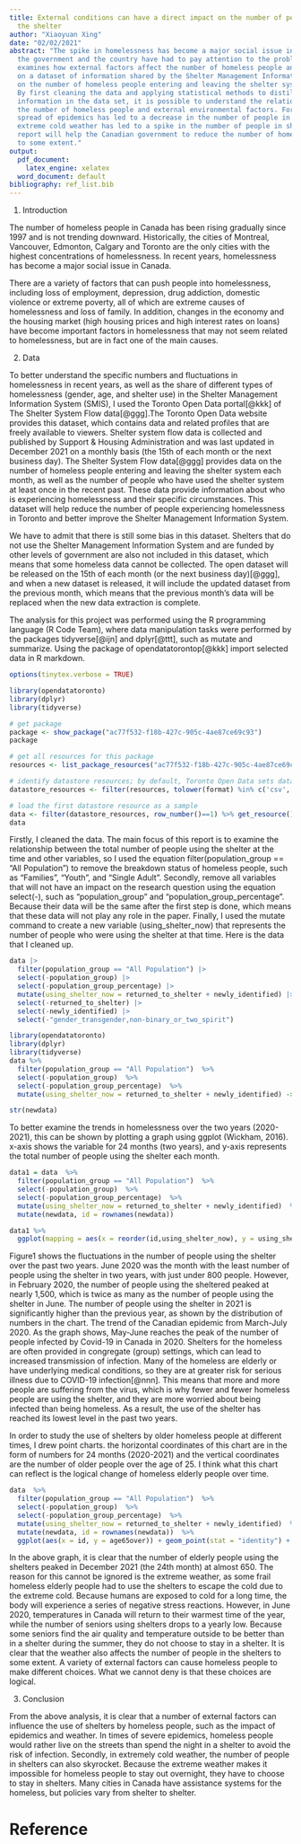 ```yaml
---
title: External conditions can have a direct impact on the number of people using
  the shelter
author: "Xiaoyuan Xing"
date: "02/02/2021"
abstract: "The spike in homelessness has become a major social issue in Canada, and
  the government and the country have had to pay attention to the problem. This report
  examines how external factors affect the number of homeless people and is based
  on a dataset of information shared by the Shelter Management Information System
  on the number of homeless people entering and leaving the shelter system each month.
  By first cleaning the data and applying statistical methods to distill the valid
  information in the data set, it is possible to understand the relationship between
  the number of homeless people and external environmental factors. For example, the
  spread of epidemics has led to a decrease in the number of people in shelters, and
  extreme cold weather has led to a spike in the number of people in shelters. This
  report will help the Canadian government to reduce the number of homeless people
  to some extent."
output:
  pdf_document:
    latex_engine: xelatex
  word_document: default
bibliography: ref_list.bib
---
```



1. Introduction

  The number of homeless people in Canada has been rising gradually since 1997 and is not trending downward. Historically, the cities of Montreal, Vancouver, Edmonton, Calgary and Toronto are the only cities with the highest concentrations of homelessness. In recent years, homelessness has become a major social issue in Canada.

  There are a variety of factors that can push people into homelessness, including loss of employment, depression, drug addiction, domestic violence or extreme poverty, all of which are extreme causes of homelessness and loss of family. In addition, changes in the economy and the housing market (high housing prices and high interest rates on loans) have become important factors in homelessness that may not seem related to homelessness, but are in fact one of the main causes.

2. Data

 To better understand the specific numbers and fluctuations in homelessness in recent years, as well as the share of different types of homelessness (gender, age, and shelter use) in the Shelter Management Information System (SMIS), I used the Toronto Open Data portal[@kkk] of The Shelter System Flow data[@ggg].The Toronto Open Data website provides this dataset, which contains data and related profiles that are freely available to viewers. Shelter system flow data is collected and published by Support & Housing Administration and was last updated in December 2021 on a monthly basis (the 15th of each month or the next business day). The Shelter System Flow data[@ggg] provides data on the number of homeless people entering and leaving the shelter system each month, as well as the number of people who have used the shelter system at least once in the recent past. These data provide information about who is experiencing homelessness and their specific circumstances. This dataset will help reduce the number of people experiencing homelessness in Toronto and better improve the Shelter Management Information System.
 
  We have to admit that there is still some bias in this dataset. Shelters that do not use the Shelter Management Information System and are funded by other levels of government are also not included in this dataset, which means that some homeless data cannot be collected. The open dataset will be released on the 15th of each month (or the next business day)[@ggg], and when a new dataset is released, it will include the updated dataset from the previous month, which means that the previous month's data will be replaced when the new data extraction is complete.

  The analysis for this project was performed using the R programming language (R Code Team), where data manipulation tasks were performed by the packages tidyverse[@ijn] and dplyr[@ttt], such as mutate and summarize. Using the package of opendatatorontop[@kkk] import selected data in R markdown. 

```r
options(tinytex.verbose = TRUE)
```


```r

library(opendatatoronto)
library(dplyr)
library(tidyverse)

# get package
package <- show_package("ac77f532-f18b-427c-905c-4ae87ce69c93")
package

# get all resources for this package
resources <- list_package_resources("ac77f532-f18b-427c-905c-4ae87ce69c93")

# identify datastore resources; by default, Toronto Open Data sets datastore resource format to CSV for non-geospatial and GeoJSON for geospatial resources
datastore_resources <- filter(resources, tolower(format) %in% c('csv', 'geojson'))

# load the first datastore resource as a sample
data <- filter(datastore_resources, row_number()==1) %>% get_resource()
data
```


  Firstly, I cleaned the data. The main focus of this report is to examine the relationship between the total number of people using the shelter at the time and other variables, so I used the equation filter(population_group == "All Population") to remove the breakdown status of homeless people, such as “Families”, “Youth”, and “Single Adult”.  Secondly, remove all variables that will not have an impact on the research question using the equation select(-), such as “population_group” and “population_group_percentage”. Because their data will be the same after the first step is done, which means that these data will not play any role in the paper. Finally, I used the mutate command to create a new variable (using_shelter_now) that represents the number of people who were using the shelter at that time. Here is the data that I cleaned up.


```r
data |>
  filter(population_group == "All Population") |>
  select(-population_group) |>
  select(-population_group_percentage) |>
  mutate(using_shelter_now = returned_to_shelter + newly_identified) |>
  select(-returned_to_shelter) |>
  select(-newly_identified) |>
  select(-"gender_transgender,non-binary_or_two_spirit")

```

```r
library(opendatatoronto)
library(dplyr)
library(tidyverse)
data %>%
  filter(population_group == "All Population")  %>%
  select(-population_group)  %>%
  select(-population_group_percentage)  %>%
  mutate(using_shelter_now = returned_to_shelter + newly_identified) -> newdata

str(newdata)
```

  To better examine the trends in homelessness over the two years (2020-2021), this can be shown by plotting a graph using ggplot (Wickham, 2016). x-axis shows the variable for 24 months (two years), and y-axis represents the total number of people using the shelter each month.



```r
data1 = data  %>%
  filter(population_group == "All Population")  %>%
  select(-population_group)  %>%
  select(-population_group_percentage)  %>%
  mutate(using_shelter_now = returned_to_shelter + newly_identified)  %>%
  mutate(newdata, id = rownames(newdata)) 
```

```r
data1 %>%
  ggplot(mapping = aes(x = reorder(id,using_shelter_now), y = using_shelter_now)) + geom_bar(stat = "identity") + labs(title = "Quarterly change in the use of shelter in 24 months(2020-2021)", x = "Months in ordinal numbers", y = "The number of people using the shelter")

```

  Figure1 shows the fluctuations in the number of people using the shelter over the past two years. June 2020 was the month with the least number of people using the shelter in two years, with just under 800 people. However, in February 2020, the number of people using the sheltered peaked at nearly 1,500, which is twice as many as the number of people using the shelter in June. The number of people using the shelter in 2021 is significantly higher than the previous year, as shown by the distribution of numbers in the chart. 
  The trend of the Canadian epidemic from March-July 2020. As the graph shows, May-June reaches the peak of the number of people infected by Covid-19 in Canada in 2020. Shelters for the homeless are often provided in congregate (group) settings, which can lead to increased transmission of infection. Many of the homeless are elderly or have underlying medical conditions, so they are at greater risk for serious illness due to COVID-19 infection[@nnn]. This means that more and more people are suffering from the virus, which is why fewer and fewer homeless people are using the shelter, and they are more worried about being infected than being homeless. As a result, the use of the shelter has reached its lowest level in the past two years.

  In order to study the use of shelters by older homeless people at different times, I drew point charts. the horizontal coordinates of this chart are in the form of numbers for 24 months (2020-2021) and the vertical coordinates are the number of older people over the age of 25. I think what this chart can reflect is the logical change of homeless elderly people over time.



```r
data  %>%
  filter(population_group == "All Population")  %>%
  select(-population_group)  %>%
  select(-population_group_percentage)  %>%
  mutate(using_shelter_now = returned_to_shelter + newly_identified)  %>%
  mutate(newdata, id = rownames(newdata))  %>%
  ggplot(aes(x = id, y = age65over)) + geom_point(stat = "identity") + labs(title = "Change in the number of homeless seniors age 65+ using shelters in the last 24 months", x = "Months in ordinal numbers", y = "Number of 65-year-olds using the shelter")
```
  In the above graph, it is clear that the number of elderly people using the shelters peaked in December 2021 (the 24th month) at almost 650. The reason for this cannot be ignored is the extreme weather, as some frail homeless elderly people had to use the shelters to escape the cold due to the extreme cold. Because humans are exposed to cold for a long time, the body will experience a series of negative stress reactions. However, in June 2020, temperatures in Canada will return to their warmest time of the year, while the number of seniors using shelters drops to a yearly low. Because some seniors find the air quality and temperature outside to be better than in a shelter during the summer, they do not choose to stay in a shelter. It is clear that the weather also affects the number of people in the shelters to some extent. A variety of external factors can cause homeless people to make different choices. What we cannot deny is that these choices are logical.

3. Conclusion

  From the above analysis, it is clear that a number of external factors can influence the use of shelters by homeless people, such as the impact of epidemics and weather. In times of severe epidemics, homeless people would rather live on the streets than spend the night in a shelter to avoid the risk of infection. Secondly, in extremely cold weather, the number of people in shelters can also skyrocket. Because the extreme weather makes it impossible for homeless people to stay out overnight, they have to choose to stay in shelters. Many cities in Canada have assistance systems for the homeless, but policies vary from shelter to shelter.











# Reference


